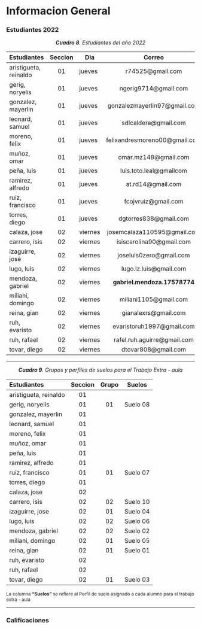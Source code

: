 # Informacion General

### Estudiantes 2022 {-}

<center>***Cuadro 8**. Estudiantes del año 2022*</center>

<div style="font-size: 10px">
|Estudiantes|Seccion|Dia|Correo|
|:---|:---:|---|:---:|
|aristigueta, reinaldo|01|jueves|r74525@gmail.com|
|gerig, noryelis|01|jueves|	ngerig9714@gmail.com|
|gonzalez, mayerlin|01|jueves|gonzalezmayerlin97@gmail.com|
|leonard, samuel|01|jueves|sdlcaldera@gmail.com|
|moreno, felix|01|jueves|felixandresmoreno00@gmail.com|
|muñoz, omar|01|jueves|omar.mz148@gmail.com|
|peña, luis|01|jueves|luis.toto.leal@gmailcom|
|ramirez, alfredo|01|jueves|at.rd14@gmail.com|
|ruiz, francisco|01|jueves|fcojvruiz@gmail.com|
|torres, diego|01|jueves|dgtorres838@gmail.com|
|calaza, jose|02|viernes|josemcalaza110595@gmail.com|
|carrero, isis|02|viernes|isiscarolina90@gmail.com|
|izaguirre, jose|02|viernes|joseluis0zero@gmail.com|
|lugo, luis|02|viernes|lugo.lz.luis@gmail.com|
|mendoza, gabriel|02|viernes|**gabriel.mendoza.17578774**|
|miliani, domingo|02|viernes|miliani1105@gmail.com|
|reina, gian|02|viernes|gianalexrs@gmail.com|1|
|ruh, evaristo|02|viernes|evaristoruh1997@gmail.com|
|ruh, rafael|02|viernes|rafel.ruh.aguirre@gmail.com|
|tovar, diego|02|viernes|dtovar808@gmail.com|1|
<!-- <p> La columna "Suelo" se refiere al Perfil de suelos asignado para el trabajo extra - aula </p> -->
</div>

---

<center>***Cuadro 9**. Grupos y perfiles de suelos para el Trabajo Extra - aula*</center>

<div style="font-size: 12px">
|Estudiantes|Seccion|Grupo|Suelos|
|:---|:---:|:---:|:---:|
|aristigueta, reinaldo|01|
|gerig, noryelis|01|01|Suelo 08|
|gonzalez, mayerlin|01|
|leonard, samuel|01|
|moreno, felix|01|
|muñoz, omar|01|
|peña, luis|01|
|ramirez, alfredo|01|
|ruiz, francisco|01|01|Suelo 07|
|torres, diego|01|
|calaza, jose|02|
|carrero, isis|02|02|Suelo 10|
|izaguirre, jose|02|01|Suelo 04|
|lugo, luis|02|02|Suelo 06|
|mendoza, gabriel|02|02|Suelo 02|
|miliani, domingo|02|01|Suelo 05|
|reina, gian|02|01|Suelo 01|
|ruh, evaristo|02|
|ruh, rafael|02|
|tovar, diego|02|01|Suelo 03|
<p> La columna <b>"Suelos"</b> se refiere al Perfil de suelo asignado a cada alumno para el trabajo extra - aula </p>
</div>

---

### Calificaciones {-}